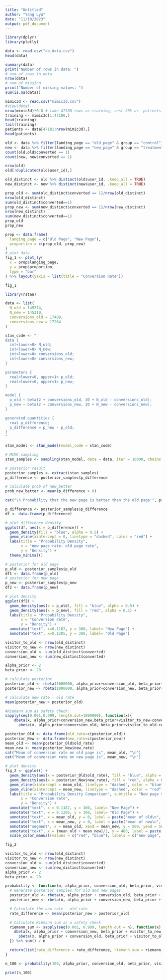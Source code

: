 ```yaml
---
title: "Untitled"
author: "Yang Lyu"
date: "11/10/2023"
output: pdf_document
---
```


```r
library(dplyr)
library(plotly)
```

```r
data <- read.csv("ab_data.csv")
head(data)
```

```r
summary(data)
print("Number of rows in data: ")
# num of rows in data
nrow(data)
# num of missing
print("Number of missing values: ")
sum(is.na(data))
```

```r
mimic3d <- read.csv("mimic3d.csv")
#View(data)
nrow(mimic3d)*0.8 # take 47180 rows as training, rest 20% as  patients.csv
training <- mimic3d[1:47180,]
head(training)
tail(training)
patients <- data[47181:nrow(mimic3d),]
head(patients)
```

```r
old <- data %>% filter(landing_page == "old_page" & group == "control")
new <- data %>% filter(landing_page == "new_page" & group == "treatment")
count(old,old$converted == 1)
count(new, new$converted == 1)
```

```r
nrow(old)
old[!duplicated(old$user_id),]
```

```r
old_distinct <- old %>% distinct(old$user_id, .keep_all = TRUE)
new_distinct <- new %>% distinct(new$user_id, .keep_all = TRUE)
```

```r
prop_old <- sum(old_distinct$converted == 1)/nrow(old_distinct)
nrow(old_distinct)
sum(old_distinct$converted==1)
prop_new <- sum(new_distinct$converted == 1)/nrow(new_distinct)
nrow(new_distinct)
sum(new_distinct$converted==1)
prop_old
prop_new
```

```r
prop <- data.frame(
  langing_page = c("Old Page", "New Page"),
  proportion = c(prop_old, prop_new)
)
# plot data
fig_1 <- plot_ly(
  x = prop$langing_page, 
  y = prop$proportion,
  type = "bar"
) %>% layout(yaxis = list(title = "Conversion Rate"))

fig_1
```

```r
library(rstan)

data <- list(
  N_old = 145274,
  N_new = 145310,
  conversions_old = 17489,
  conversions_new = 17264
)

stan_code <- "
data {
  int<lower=0> N_old;
  int<lower=0> N_new;
  int<lower=0> conversions_old;
  int<lower=0> conversions_new;
}

parameters {
  real<lower=0, upper=1> p_old;
  real<lower=0, upper=1> p_new;
}

model {
  p_old ~ beta(2 + conversions_old, 20 + N_old - conversions_old);
  p_new ~ beta(2 + conversions_new, 20 + N_new - conversions_new);
}

generated quantities {
  real p_difference;
  p_difference = p_new - p_old;
}
"

stan_model <- stan_model(model_code = stan_code)

# MCMC sampling
stan_samples <- sampling(stan_model, data = data, iter = 10000, chains = 4)

# posterior result
posterior_samples <- extract(stan_samples)
p_difference <- posterior_samples$p_difference

# calculate prob of new_better
prob_new_better <- mean(p_difference > 0)

cat("\n Probability that the new page is better than the old page:", prob_new_better, "\n")

```
```r
p_difference <- posterior_samples$p_difference
df <- data.frame(p_difference)

# plot difference density
ggplot(df, aes(x = p_difference)) +
  geom_density(fill = "blue", alpha = 0.5) +
  geom_vline(xintercept = 0, linetype = "dashed", color = "red") +
  labs(title = "Probability Density",
       x = "new page rate- old page rate",
       y = "Density") +
  theme_minimal()

```

```r
# posterior for old page
p_old <- posterior_samples$p_old
df1 <- data.frame(p_old)
# posterior for new page
p_new <- posterior_samples$p_new
df2 <- data.frame(p_new)

# plot density 
ggplot(df2) +
  geom_density(aes(x = p_old), fill = "blue", alpha = 0.5) +
  geom_density(aes(x = p_new), fill = "red", alpha = 0.5) +
  labs(title = "Probability Density",
       x = "Conversion rate",
       y = "Density") +
  annotate("text", x=0.1187, y = 300, label= "New Page") +
  annotate("text", x=0.1205, y = 300, label= "Old Page")

```

```r
visitor_to_old <- nrow(old_distinct)
visitor_to_new <- nrow(new_distinct)
conversion_old <- sum(old_distinct$converted)
conversion_new <- sum(new_distinct$converted)

alpha_prior <- 2
beta_prior <- 20

# calculate posterior
posterior_old <- rbeta(1000000, alpha_prior+conversion_old, beta_prior+visitor_to_old-conversion_old)
posterior_new <- rbeta(1000000, alpha_prior+conversion_new, beta_prior+visitor_to_new-conversion_new)

# calculate new rate - old rate
mean(posterior_new > posterior_old)

#Riemann sum as safety check:
sapply(seq(0.001,0.999, length.out=1000000), function(x){
    dbeta(x, alpha_prior+conversion_new,beta_prior+visitor_to_new-conversion_new)*
      pbeta(x, alpha_prior+conversion_old, beta_prior+visitor_to_old-conversion_old)})%>%sum()/1000000

```

```r
posterior_Old <- data.frame(old_rate=c(posterior_old))
posterior_New <- data.frame(new_rate=c(posterior_new))
mean_old <- mean(posterior_Old$old_rate)
mean_new <- mean(posterior_New$new_rate)
cat("Mean of conversion rate on old page is", mean_old, "\n")
cat("Mean of conversion rate on new page is", mean_new, "\n")
```

```r
# plot density 
fig_2 <- ggplot() +
  geom_density(aes(x = posterior_Old$old_rate), fill = "blue", alpha = 0.5) +
  geom_density(aes(x = posterior_New$new_rate), fill = "red", alpha = 0.5) +
  geom_vline(xintercept = mean_old, linetype = "dashed", color = "blue") +
  geom_vline(xintercept = mean_new, linetype = "dashed", color = "red") +
  labs(title = "Probability Density Comparison", subtitle = "New page vs. old page",
       x = "Conversion rate",
       y = "Density") +
  annotate("text", x = 0.1187, y = 300, label= "New Page") +
  annotate("text", x = 0.1205, y = 300, label= "Old Page") +
  annotate("text", x = mean_old, y = 0, label = paste("mean of old\n", round(mean_old, 6)), vjust = 0.5, size = 3) +
  annotate("text", x = mean_new, y = 0, label = paste("mean of new\n", round(mean_new, 6)), vjust = 0.5, size = 3) +
  annotate("segment", x = mean_old, xend = mean_new, y = 500, yend = 500, colour = "black", linewidth = 2, arrow = arrow()) +
  annotate("text", x = (mean_old + mean_new)/2, y = 480, label = paste(round(mean_old-mean_new,6))) +
  scale_color_manual(values = c("red", "blue"), labels = c("new page", "old page"))

fig_2
```

```r
visitor_to_old <- nrow(old_distinct)
visitor_to_new <- nrow(new_distinct)
conversion_old <- sum(old_distinct$converted)
conversion_new <- sum(new_distinct$converted)
alpha_prior <- 2
beta_prior <- 20

probability <- function(n, alpha_prior, conversion_old, beta_prior, visitor_to_old, conversion_new, visitor_to_new) {
  # Generate posterior samples for old and new pages
  posterior_old <- rbeta(n, alpha_prior + conversion_old, beta_prior + visitor_to_old - conversion_old)
  posterior_new <- rbeta(n, alpha_prior + conversion_new, beta_prior + visitor_to_new - conversion_new)

  # Calculate the new rate - old rate
  rate_difference <- mean(posterior_new > posterior_old)

  # Calculate Riemann sum as a safety check
  riemann_sum <- sapply(seq(0.001, 0.999, length.out = n), function(x) {
    dbeta(x, alpha_prior + conversion_new, beta_prior + visitor_to_new - conversion_new) *
      pbeta(x, alpha_prior + conversion_old, beta_prior + visitor_to_old - conversion_old)
  }) %>% sum() / n

  return(list(rate_difference = rate_difference, riemann_sum = riemann_sum))
}

n_100 <- probability(100, alpha_prior, conversion_old, beta_prior, visitor_to_old, conversion_new, visitor_to_new)

print(n_100)
```